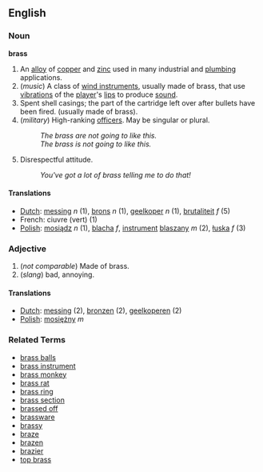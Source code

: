 ==English==

===Noun===
'''brass'''

# An [[alloy]] of [[copper]] and [[zinc]] used in many industrial and [[plumbing]] applications.
# (''music'') A class of [[wind instrument]]s, usually made of brass, that use [[vibration]]s of the [[player]]'s [[lip]]s to produce [[sound]].
# Spent shell casings; the part of the cartridge left over after bullets have been fired. (usually made of brass).
# (''military'') High-ranking [[officers]].  May be singular or plural.
#: ''The brass are not going to like this.''
#: ''The brass is not going to like this.''
# Disrespectful attitude.
#: ''You've got a lot of brass telling me to do that!''

====Translations====
*[[Dutch]]: [[messing]] ''n'' (1), [[brons]] ''n'' (1), [[geelkoper]] ''n'' (1), [[brutaliteit]] ''f'' (5)
*French: ciuvre (vert) (1)
*[[Polish]]: [[mosiądz]] ''n'' (1), [[blacha]] ''f'', [[instrument]] [[blaszany]] ''m'' (2), [[łuska]] ''f'' (3)

===Adjective===

# (''not comparable'') Made of brass.  <!-- Actually attributive noun? -->
#(''slang'') bad, annoying.

====Translations====
*[[Dutch]]: [[messing]] (2), [[bronzen]] (2), [[geelkoperen]] (2)
*[[Polish]]: [[mosiężny]] ''m''

===Related Terms===
*[[brass balls]]
*[[brass instrument]]
*[[brass monkey]]
*[[brass rat]]
*[[brass ring]]
*[[brass section]]
*[[brassed off]]
*[[brassware]]
*[[brassy]]
*[[braze]]
*[[brazen]]
*[[brazier]]
*[[top brass]]